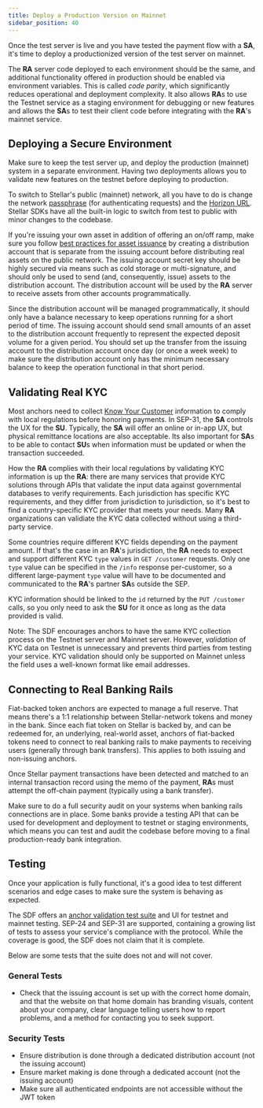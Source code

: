 ```yaml
---
title: Deploy a Production Version on Mainnet
sidebar_position: 40
---
```



Once the test server is live and you have tested the payment flow with a **SA**, it's time to deploy a productionized version of the test server on mainnet.

The **RA** server code deployed to each environment should be the same, and additional functionality offered in production should be enabled via environment variables. This is called _code parity_, which significantly reduces operational and deployment complexity. It also allows **RA**s to use the Testnet service as a staging environment for debugging or new features and allows the **SA**s to test their client code before integrating with the **RA**'s mainnet service.

## Deploying a Secure Environment

Make sure to keep the test server up, and deploy the production (mainnet) system in a separate environment. Having two deployments allows you to validate new features on the testnet before deploying to production.

To switch to Stellar's public (mainnet) network, all you have to do is change the network [passphrase](../../encyclopedia/network-passphrases.mdx) (for authenticating requests) and the [Horizon URL](https://horizon.stellar.org/). Stellar SDKs have all the built-in logic to switch from test to public with minor changes to the codebase.

If you're issuing your own asset in addition of offering an on/off ramp, make sure you follow [best practices for asset issuance](../../issuing-assets/how-to-issue-an-asset.mdx) by creating a distribution account that is separate from the issuing account before distributing real assets on the public network. The issuing account secret key should be highly secured via means such as cold storage or multi-signature, and should only be used to send (and, consequently, issue) assets to the distribution account. The distribution account will be used by the **RA** server to receive assets from other accounts programmatically.

Since the distribution account will be managed programmatically, it should only have a balance necessary to keep operations running for a short period of time. The issuing account should send small amounts of an asset to the distribution account frequently to represent the expected deposit volume for a given period. You should set up the transfer from the issuing account to the distribution account once day (or once a week week) to make sure the distribution account only has the minimum necessary balance to keep the operation functional in that short period.

## Validating Real KYC

Most anchors need to collect [Know Your Customer](https://en.wikipedia.org/wiki/Know_your_customer) information to comply with local regulations before honoring payments. In SEP-31, the **SA** controls the UX for the **SU**. Typically, the **SA** will offer an online or in-app UX, but physical remittance locations are also acceptable. Its also important for **SA**s to be able to contact **SU**s when information must be updated or when the transaction succeeded.

How the **RA** complies with their local regulations by validating KYC information is up the **RA**: there are many services that provide KYC solutions through APIs that validate the input data against governmental databases to verify requirements. Each jurisdiction has specific KYC requirements, and they differ from jurisdiction to jurisdiction, so it's best to find a country-specific KYC provider that meets your needs. Many **RA** organizations can validiate the KYC data collected without using a third-party service.

Some countries require different KYC fields depending on the payment amount. If that's the case in an **RA**'s jurisdiction, the **RA** needs to expect and support different KYC `type` values in `GET /customer` requests. Only one `type` value can be specified in the `/info` response per-customer, so a different large-payment `type` value will have to be documented and communicated to the **RA**'s partner **SA**s outside the SEP.

KYC information should be linked to the `id` returned by the `PUT /customer` calls, so you only need to ask the **SU** for it once as long as the data provided is valid.

<Alert>

Note: The SDF encourages anchors to have the same KYC collection process on the Testnet server and Mainnet server. However, _validation_ of KYC data on Testnet is unnecessary and prevents third parties from testing your service. KYC validation should only be supported on Mainnet unless the field uses a well-known format like email addresses.

</Alert>

## Connecting to Real Banking Rails

Fiat-backed token anchors are expected to manage a full reserve. That means there's a 1:1 relationship between Stellar-network tokens and money in the bank. Since each fiat token on Stellar is backed by, and can be redeemed for, an underlying, real-world asset, anchors of fiat-backed tokens need to connect to real banking rails to make payments to receiving users (generally through bank transfers). This applies to both issuing and non-issuing anchors.

Once Stellar payment transactions have been detected and matched to an internal transaction record using the memo of the payment, **RA**s must attempt the off-chain payment (typically using a bank transfer).

Make sure to do a full security audit on your systems when banking rails connections are in place. Some banks provide a testing API that can be used for development and deployment to testnet or staging environments, which means you can test and audit the codebase before moving to a final production-ready bank integration.

## Testing

Once your application is fully functional, it's a good idea to test different scenarios and edge cases to make sure the system is behaving as expected.

The SDF offers an [anchor validation test suite](https://anchor-validator.stellar.org/) and UI for testnet and mainnet testing. SEP-24 and SEP-31 are supported, containing a growing list of tests to assess your service's compliance with the protocol. While the coverage is good, the SDF does not claim that it is complete.

Below are some tests that the suite does not and will not cover.

### General Tests

- Check that the issuing account is set up with the correct home domain, and that the website on that home domain has branding visuals, content about your company, clear language telling users how to report problems, and a method for contacting you to seek support.

### Security Tests

- Ensure distribution is done through a dedicated distribution account (not the issuing account)
- Ensure market making is done through a dedicated account (not the issuing account)
- Make sure all authenticated endpoints are not accessible without the JWT token
